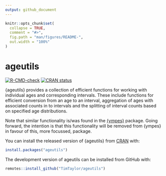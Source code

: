 ```yaml
---
output: github_document
---
```


<!-- README.md is generated from README.Rmd. Please edit that file -->

```r
knitr::opts_chunk$set(
  collapse = TRUE,
  comment = "#>",
  fig.path = "man/figures/README-",
  out.width = "100%"
)
```

# ageutils

<!-- badges: start -->
[![R-CMD-check](https://github.com/TimTaylor/ageutils/actions/workflows/R-CMD-check.yaml/badge.svg)](https://github.com/TimTaylor/ageutils/actions/workflows/R-CMD-check.yaml)
<a href="https://CRAN.R-project.org/package=ageutils" class="pkgdown-release"><img src="https://www.r-pkg.org/badges/version/ageutils" alt="CRAN status" /></a>
<!-- badges: end -->

{ageutils} provides a collection of efficient functions for working with
individual ages and corresponding intervals. These include functions for
efficient conversion from an age to an interval, aggregation of ages with
associated counts in to intervals and the splitting of interval counts based on
specified age distributions.

Note that similar functionality is/was found in the
[{ympes}](https://cran.r-project.org/package=ympes) package. Going forward, the
intention is that this functionality will be removed from {ympes} in favour of
this, more focussed, package.

You can install the released version of {ageutils} from [CRAN](https://cran.r-project.org/) with:

```r
install.packages("ageutils")
```

::: {.pkgdown-devel}
The development version of ageutils can be installed from GitHub with:
```r
remotes::install_github("TimTaylor/ageutils")
```
:::
